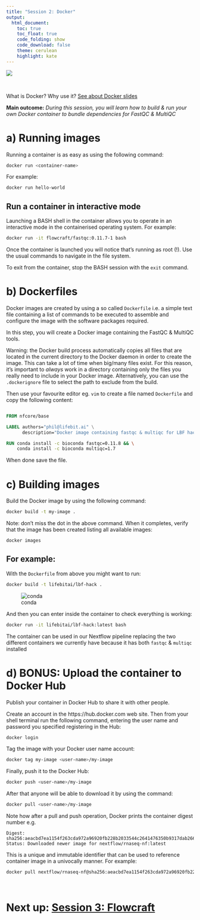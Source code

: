 ```yaml
---
title: "Session 2: Docker"
output: 
  html_document:
    toc: true
    toc_float: true  
    code_folding: show
    code_download: false
    theme: cerulean  
    highlight: kate         
---
```




![](images/docker_wig_tail.gif)

<br> 

What is Docker? Why use it? [See about Docker slides]()

**Main outcome:** *During this session, you will learn how to build & run your own Docker container to bundle dependencies for FastQC & MultiQC*
<br> 

# a) Running images

Running a container is as easy as using the following command: 

```bash
docker run <container-name> 
```

For example: 

```bash
docker run hello-world  
```

## Run a container in interactive mode 

Launching a BASH shell in the container allows you to operate in an interactive mode 
in the containerised operating system. For example: 

```bash
docker run -it flowcraft/fastqc:0.11.7-1 bash 
``` 

Once the container is launched you will notice that's running as root (!). 
Use the usual commands to navigate in the file system.

To exit from the container, stop the BASH session with the `exit` command.

# b) Dockerfiles

Docker images are created by using a so called `Dockerfile` i.e. a simple text file 
containing a list of commands to be executed to assemble and configure the image
with the software packages required.    

In this step, you will create a Docker image containing the FastQC & MultiQC tools.


Warning: the Docker build process automatically copies all files that are located in the 
current directory to the Docker daemon in order to create the image. This can take 
a lot of time when big/many files exist. For this reason, it's important to *always* work in 
a directory containing only the files you really need to include in your Docker image. 
Alternatively, you can use the `.dockerignore` file to select the path to exclude from the build. 

Then use your favourite editor eg. `vim` to create a file named `Dockerfile` and copy the 
following content: 

```Dockerfile

FROM nfcore/base

LABEL authors="phil@lifebit.ai" \
      description="Docker image containing fastqc & multiqc for LBF hackathon tutorial"

RUN conda install -c bioconda fastqc=0.11.8 && \
    conda install -c bioconda multiqc=1.7
```

When done save the file. 

# c) Building images

Build the Docker image by using the following command: 

```bash
docker build -t my-image .
```

Note: don't miss the dot in the above command. When it completes, verify that the image 
has been created listing all available images: 

```bash
docker images
```

## For example:
With the `Dockerfile` from above you might want to run:
```bash
docker build -t lifebitai/lbf-hack .
```

![conda](https://raw.githubusercontent.com/PhilPalmer/lbf-hack-tutorial/master/images/conda.png)

And then you can enter inside the container to check everything is working:
```bash
docker run -it lifebitai/lbf-hack:latest bash
```

The container can be used in our Nextflow pipeline replacing the two different containers we currently have because it has both `fastqc` & `multiqc` installed


# d) BONUS: Upload the container to Docker Hub

Publish your container in Docker Hub to share it with other people. 

Create an account in the https://hub.docker.com web site. Then from your shell terminal run 
the following command, entering the user name and password you specified registering in the Hub: 

```bash
docker login 
``` 

Tag the image with your Docker user name account: 

```bash
docker tag my-image <user-name>/my-image 
```

Finally, push it to the Docker Hub:

```bash
docker push <user-name>/my-image 
```

After that anyone will be able to download it by using the command: 

```bash
docker pull <user-name>/my-image 
```

Note how after a pull and push operation, Docker prints the container digest number e.g. 

```
Digest: sha256:aeacbd7ea1154f263cda972a96920fb228b2033544c2641476350b9317dab266
Status: Downloaded newer image for nextflow/rnaseq-nf:latest
```

This is a unique and immutable identifier that can be used to reference container image 
in a univocally manner. For example: 

```bash
docker pull nextflow/rnaseq-nf@sha256:aeacbd7ea1154f263cda972a96920fb228b2033544c2641476350b9317dab266
```

<br />

# Next up: [Session 3: Flowcraft](Flowcraft.html)
